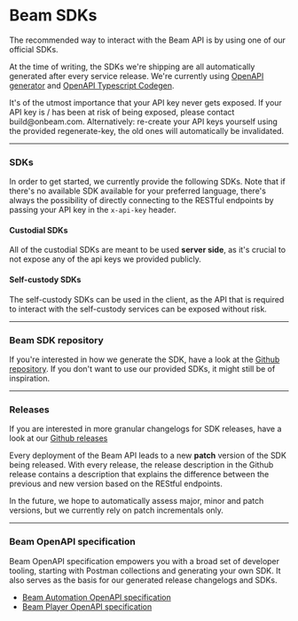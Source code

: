 
# Beam SDKs

The recommended way to interact with the Beam API is by using one of our official SDKs.

At the time of writing, the SDKs we're shipping are all automatically generated after every service release. We're currently using [OpenAPI generator](https://openapi-generator.tech/) and [OpenAPI Typescript Codegen](https://www.npmjs.com/package/openapi-typescript-codegen).

<Callout emoji="⚠️">
  It's of the utmost importance that your API key never gets exposed. If your
  API key is / has been at risk of being exposed, please contact
  build@onbeam.com. Alternatively: re-create your API keys yourself using the
  provided regenerate-key, the old ones will automatically be invalidated.
</Callout>

---

### SDKs

In order to get started, we currently provide the following SDKs. Note that if there's no available SDK available for your preferred language, there's always the possibility of directly connecting to the RESTful endpoints by passing your API key in the `x-api-key` header.


#### Custodial SDKs

All of the custodial SDKs are meant to be used **server side**, as it's crucial to not expose any of the api keys we provided publicly.

<Cards>
  <Card
    icon="✅ "
    title="Node.js (Typescript)"
    href="https://www.npmjs.com/package/@onbeam/automation-api-client"
  />
  <Card
    icon="✅ "
    title="C# (RestSharp)"
    href="https://www.nuget.org/packages/Beam"
  />
</Cards>

#### Self-custody SDKs

The self-custody SDKs can be used in the client, as the API that is required to interact with the self-custody services can be exposed without risk. 

<Cards>
  <Card
    icon="✅ "
    title="Typescript (browser & server)"
    href="https://www.npmjs.com/package/@onbeam/player-api-client"
  />
  <Card
    icon="✅ "
    title="C# (RestSharp)"
    href="https://www.nuget.org/packages/BeamSelfCustody"
  />
</Cards>

---

### Beam SDK repository

If you're interested in how we generate the SDK, have a look at the [Github repository](https://github.com/Merit-Circle/beam-sdk). If you don't want to use our provided SDKs, it might still be of inspiration.

---

### Releases

If you are interested in more granular changelogs for SDK releases, have a look at our [Github releases](https://github.com/Merit-Circle/beam-sdk/releases)

Every deployment of the Beam API leads to a new **patch** version of the SDK being released. With every release, the release description in the Github release contains a description that explains the difference between the previous and new version based on the REStful endpoints.

In the future, we hope to automatically assess major, minor and patch versions, but we currently rely on patch incrementals only.

---

### Beam OpenAPI specification

Beam OpenAPI specification empowers you with a broad set of developer tooling, starting with Postman collections and generating your own SDK. It also serves as the basis for our generated release changelogs and SDKs.

- [Beam Automation OpenAPI specification](https://api.testnet.onbeam.com/api/automation-json)
- [Beam Player OpenAPI specification](https://api.testnet.onbeam.com/api/player-json)
